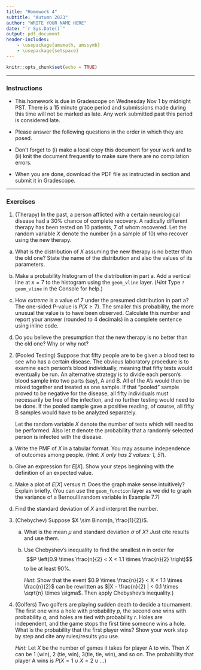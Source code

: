 ```yaml
---
title: "Homework 4"
subtitle: "Autumn 2023"
author: "WRITE YOUR NAME HERE"
date: "`r Sys.Date()`"
output: pdf_document
header-includes:
    - \usepackage{amsmath, amssymb}
    - \usepackage{setspace} 
---
```


\onehalfspacing

```r
knitr::opts_chunk$set(echo = TRUE)

```


* * * 

### Instructions

- This homework is due in Gradescope on Wednesday Nov 1 by midnight PST. There is a 15 minute grace period and submissions made during this time will not be marked as late. Any work submitted past this period is considered late.  

- Please answer the following questions in the order in which they are posed. 

- Don't forget to (i) make a local copy this document for your work and to (ii) knit the document frequently to make sure there are no compilation errors. 

- When you are done, download the PDF file as instructed in section and submit it in Gradescope. 

* * *


### Exercises 


1. (Therapy) In the past, a person afflicted with a certain neurological disease had a 30% chance of complete recovery. A radically different therapy has been tested on 10 patients, 7 of whom recovered. Let the random variable $X$ denote the number (in a sample of 10) who recover using the new therapy. 

a. What is the distribution of $X$ assuming the new therapy is no better than the old one? State the name of the distribution and also the values of its parameters. 

b. Make a probability histogram of the distribution in part a. Add a vertical line at $x=7$ to the histogram using the `geom_vline` layer.  (*Hint* Type `? geom_vline` in the Console for help.)

c. How *extreme* is a value of 7 under the presumed distribution in part a? The one-sided P-value is $P(X \geq 7)$. The smaller this probability, the more unusual the value is to have been observed. Calculate this number and report your answer (rounded to 4 decimals) in a complete sentence using inline code.  

d. Do you believe the presumption that the new therapy is no better than the old one? Why or why not?


2. (Pooled Testing) Suppose that fifty people are to be given a blood test to see who has a certain disease. The obvious laboratory procedure is to examine each person’s blood individually,
meaning that fifty tests would eventually be run. An alternative strategy is to divide
each person’s blood sample into two parts (say), A and B. All of the A’s would then
be mixed together and treated as one sample. If that “pooled” sample proved to be negative for the disease, all fifty individuals must necessarily be free of the infection,
and no further testing would need to be done. If the pooled sample gave a positive
reading, of course, all fifty B samples would have to be analyzed separately.

   Let the random variable $X$ denote the number of tests which will need to be performed. Also let $\pi$ denote the probability that a randomly selected person is infected with the disease.

a. Write the PMF of $X$ in a tabular format. You may assume independence of outcomes among people. (*Hint: $X$ only has 2 values: 1, 51*).

    \begin{table}[h]
    \centering
    \caption{PMF of $X$: number of tests}
    \begin{tabular}{|c|c|c|} \hline
    $x$ & 1 & 51 \\ \hline
    $f(x)$ & &  \\ \hline
    \end{tabular}
    \end{table}
    
b. Give an expression for $E\left[X \right]$. Show your steps beginning with the definition of an expected value.

c. Make a plot of $E\left[X \right]$ versus $\pi$. Does the graph make sense intuitively? Explain briefly. (You can use the `geom_function` layer as we did to graph the variance of a Bernoulli random variable in Example 7.7)

d. Find the standard deviation of $X$ and interpret the number.


3. (Chebychev) Suppose $X \sim Binom(n, \frac{1}{2})$. 

   a. What is the mean $\mu$ and standard deviation $\sigma$ of $X$? Just cite results and use them.
   
   b. Use Chebyshev's inequality to find the smallest $n$ in order for 
    $$P \left(0.9 \times \frac{n}{2} < X < 1.1 \times \frac{n}{2} \right)$$ 
    to be at least 90%.

        *Hint*: Show that the event $0.9 \times \frac{n}{2} < X < 1.1 \times \frac{n}{2}$ can be rewritten as $|X - \frac{n}{2} | < 0.1 \times \sqrt{n} \times \sigma$. Then apply Chebyshev's inequality.)


4. (Golfers) Two golfers are playing sudden death to decide a tournament. The first one wins a hole with probability $p$, the second one wins with probability $q$, and holes are tied with probability $r$. Holes are independent, and the game stops the first time someone wins a hole. What is the probability that the first player wins? Show your work step by step and cite any rules/results you use.

    *Hint*: Let $X$ be the number of games it takes for player A to win. Then $X$ can be 1 (win), 2 (tie, win), 3(tie, tie, win), and so on. The probability that player A wins is $P(X=1 \cup X=2 \cup \dots)$